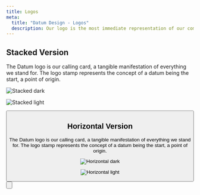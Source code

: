 ```yaml
---
title: Logos
meta:
  title: "Datum Design - Logos"
  description: Our logo is the most immediate representation of our company, culture, and brand. The stamp represents the concept of a datum being the start, a point of origin.
---
```



## Stacked Version

The Datum logo is our calling card, a tangible manifestation of everything we stand for. The logo stamp represents the concept of a datum being the start, a point of origin.


<Container tag="section" class="space-y-12 max-w-none lg:mt-16 md:mt-12 mt-8 lg:mb-30 md:mb-22 mb-16">

  ![Stacked dark](./assets/logos/stacked-dark.png)

  ![Stacked light](./assets/logos/stacked-light.png)

  <Button class="btn btn--cream btn--large" text="Download the logos" target="_blank" href="https://drive.google.com/drive/folders/1sD1E3J3zTuXYB68S_4A5XOxw7ROpjxAj?usp=drive_link" />

</Container>

## Horizontal Version

The Datum logo is our calling card, a tangible manifestation of everything we stand for. The logo stamp represents the concept of a datum being the start, a point of origin.

<Container tag="section" class="space-y-8 max-w-none lg:mt-16 md:mt-12 mt-8 lg:mb-30 md:mb-22 mb-16">

  ![Horizontal dark](./assets/logos/horizontal-dark.png)

  ![Horizontal light](./assets/logos/horizontal-light.png)

  <Button
  class="btn btn--cream btn--large"
  text="Download the logos"
  target="_blank"
  href="https://drive.google.com/drive/folders/1sD1E3J3zTuXYB68S_4A5XOxw7ROpjxAj?usp=drive_link"
  />

</Container>
